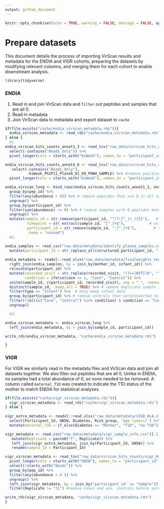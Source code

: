 ```yaml
---
output: github_document
---
```


```r
knitr::opts_chunk$set(echo = TRUE, warning = FALSE, message = FALSE, options(readr.show_col_types = FALSE))
```

# Prepare datasets 

This document details the process of importing VirScan results and metadata for the ENDIA and VIGR cohorts, preparing the datasets by modifying relevant columns, and merging them for each cohort to enable downstream analysis.

```r
library(tidyverse)
```

### ENDIA

1. Read in and join VirScan data and `filter` out peptides and samples that are all 0.
2. Read in metadata 
3. Join VirScan data to metadata and export dataset to `cache`

```r
if(file.exists("cache/endia_virscan_metadata.rds")){
  endia_virscan_metadata <- read_rds("cache/endia_virscan_metadata.rds")
} else {
  #1.
endia_virscan_hits_counts_annot1_3 <- read_tsv("raw_data/virscan_hits_counts/phip11_plate1-3_v_kiwook_2_CDIVirScan_000_Hits_counts_annotated.tsv") %>% 
  select(-contains("Beads_Only")) %>% 
  pivot_longer(cols = starts_with("KiWook"), names_to = "participant_id", values_to = "abundance") 

endia_virscan_hits_counts_annot4_6 <- read_tsv("raw_data/virscan_hits_counts/phip11_plate4-6_v_kiwook_2_CDIVirScan_000_Hits_counts_annotated.tsv") %>% 
   select(-contains("Beads_Only"),
          -KiWook_PhIP11_Plate6_81_G9_POWH_SAMPLE) %>% #remove positive control 
  pivot_longer(cols = starts_with("KiWook"), names_to = "participant_id", values_to = "abundance")

endia_virscan_long <- bind_rows(endia_virscan_hits_counts_annot1_3, endia_virscan_hits_counts_annot4_6) %>% 
  group_by(pep_id) %>%
  filter(any(abundance > 0)) %>% # remove peptides that are 0 in all samples
  ungroup() %>% 
  group_by(participant_id) %>% 
  filter(sum(abundance) != 0) %>% # remove samples with 0 peptides detected 
  ungroup() %>% 
  mutate(sample_id = str_remove(participant_id, "^(?:[^_]+_){5}"),   # keep everything after the 5th _
          timepoint = str_extract(sample_id, "[^_]+$"),           # extract last segment from sample_id
          participant_id = str_remove(sample_id, "_[^_]+$"),        # remove timepoint from sample_id
          .keep = "unused")
  #2.

endia_samples <- read_csv("raw_data/metadata/identify_plasma_samples.csv") %>% 
  mutate(participant_id = str_replace_all(structured_participant_id, "-", "_"), .keep = "unused") 
         
endia_metadata <- readxl::read_xlsx("raw_data/metadata/finalweights_teddy_plasma_with_visits_deidentified_confounders.xlsx") %>% 
  right_join(endia_samples, by = join_by(mother_id, infant_id)) %>% 
  relocate(participant_id) %>% 
  mutate(recorded_visit = str_replace(recorded_visit, "(?<=[BVT])0", ""), # replace 0 preceded by B, V or T
         condition = ifelse(case == 1, "Case", "Control")) %>% 
  unite(sample_id, c(participant_id, recorded_visit), sep = "_", remove = FALSE) %>% 
  distinct(sample_id, .keep_all = TRUE) %>% # remove duplicate sample IDs from the NCC methodology
  filter(type == "Infant") %>%  # only keep infant data
  group_by(participant_id) %>% # remove controls that seroconverted to cases
  filter(!(all(c("Case", "Control") %in% condition) & condition == "Control")) %>% 
  ungroup()

  #3.

endia_virscan_metadata <- endia_virscan_long %>% 
  left_join(endia_metadata, by = join_by(sample_id, participant_id)) 

write_rds(endia_virscan_metadata, "cache/endia_virscan_metadata.rds")

}
```

### VIGR

For VIGR we similarly read in the metadata files and VirScan data and join all datasets together.
We also filter out peptides that are all 0. Unlike in ENDIA, no samples had a total abundance of 0, so none needed to be removed. 
A column called `maternal_T1D` was created to indicate the T1D status of the mother to match ENDIA for statistical analyses.

```r
if(file.exists("cache/vigr_virscan_metadata.rds")){
  vigr_virscan_metadata <- read_rds("cache/vigr_virscan_metadata.rds")
} else {
  
vigr_extra_metadata <- readxl::read_xlsx("raw_data/metadata/VIGR_HLA.xlsx") %>%
  select(Participant_Id, UNSW, Diabetes, Risk_group, `Age (years)`) %>% 
  mutate(maternal_T1D = if_else(Diabetes == "Mother", "T1D", "no T1D"))

vigr_metadata <- read.csv("raw_data/metadata/vigr_sample_info.csv")[-1] %>% 
   mutate(Replicate = paste0("t", Replicate)) %>% 
   left_join(vigr_extra_metadata, join_by(Participant_Id, UNSW)) %>% 
   rename(sample_id = Participant_Id)

vigr_virscan_metadata <- read_tsv("raw_data/virscan_hits_counts/vigr_Hits_counts_annotated.tsv") %>% 
  pivot_longer(cols = starts_with("UNSW"), names_to = "participant_id", values_to = "abundance") %>%
  select(!starts_with("Beads")) %>%
  group_by(pep_id) %>% 
  filter(any(abundance > 0 )) %>% 
  ungroup() %>% 
  left_join(vigr_metadata, by = join_by("participant_id" == "Sample")) %>% 
  filter(Replicate != "t1") #remove cases and ass. controls before seroconversion

write_rds(vigr_virscan_metadata, "cache/vigr_virscan_metadata.rds")
}
```



